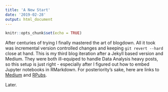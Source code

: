 ```yaml
---
title: 'A New Start'
date: '2019-02-28'
output: html_document
---
```


```r
knitr::opts_chunk$set(echo = TRUE)
```

After centuries of trying I finally mastered the art of blogdown. All it took was incremental version controlled changes and keeping `git revert --hard` close at hand. This is my third blog iteration after a Jekyll based version and Medium. They were both ill-equiped to handle Data Analysis heavy posts, so this setup is just right - especially after I figured out how to embed Jupyter notebooks in RMarkdown. For posteriority's sake, here are links to [Medium](https://medium.com/@gorafle) and [RPubs](https://rpubs.com/gfleetwood).

Later.